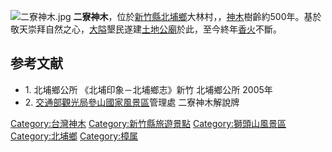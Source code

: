[[File:二寮神木.jpg|thumb]]
'''二寮神木'''，位於[[新竹縣|新竹縣]][[北埔鄉|北埔鄉]]大林村，{{fact|為[[台灣|台灣]]地區平地最僅次於台中茄苳樹王第二大的[[樟樹|樟木]]|time=2008-3-8}}，[[神木|神木]]樹齡約500年。基於敬天崇拜自然之心，[[大隘|大隘]]墾民遂建[[福德祠|土地公廟]]於此，至今終年[[香火|香火]]不斷。

==参考文献==
*1. 北埔鄉公所 《北埔印象－北埔鄉志》新竹 北埔鄉公所 2005年
*2. [[交通部觀光局|交通部觀光局]][[參山國家風景區|參山國家風景區]]管理處 二寮神木解說牌

{{植物小作品}}

[[Category:台灣神木|Category:台灣神木]]
[[Category:新竹縣旅遊景點|Category:新竹縣旅遊景點]]
[[Category:獅頭山風景區|Category:獅頭山風景區]]
[[Category:北埔鄉|Category:北埔鄉]]
[[Category:樟属|Category:樟属]]